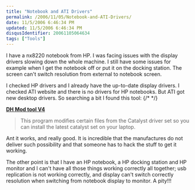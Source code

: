 ```yaml
---
title: "Notebook and ATI Drivers"
permalink: /2006/11/05/Notebook-and-ATI-Drivers/
date: 11/5/2006 6:46:34 PM
updated: 11/5/2006 6:46:34 PM
disqusIdentifier: 20061105064634
tags: ["Tools"]
---
```

I have a nx8220 notebook from HP. I was facing issues with the display drivers slowing down the whole machine. I still have some issues for example when I get the notebook off or put it on the docking station. The screen can't switch resolution from external to notebook screen.

I checked HP drivers and I already have the up-to-date display drivers. I checked ATI website and there is no drivers for HP notebooks. But ATI got new desktop drivers. So searching a bit I found this tool:
{/* <!-- more --> */}

[**DH Mod tool V4**](http://www.driverheaven.net/modtool/ "DH Mod tool V4") 

> This program modifies certain files from the Catalyst driver set so you can install the latest catalyst set on your laptop.

Ant it works, and really good. It is incredible that the manufactures do not deliver such possibility and that someone has to hack the stuff to get it working.

The other point is that I have an HP notebook, a HP docking station and HP monitor and I can't have all those things working correctly all together; usb replication is not working correctly, and display can't switch correctly resolution when switching from notebook display to monitor. A pity!!!
